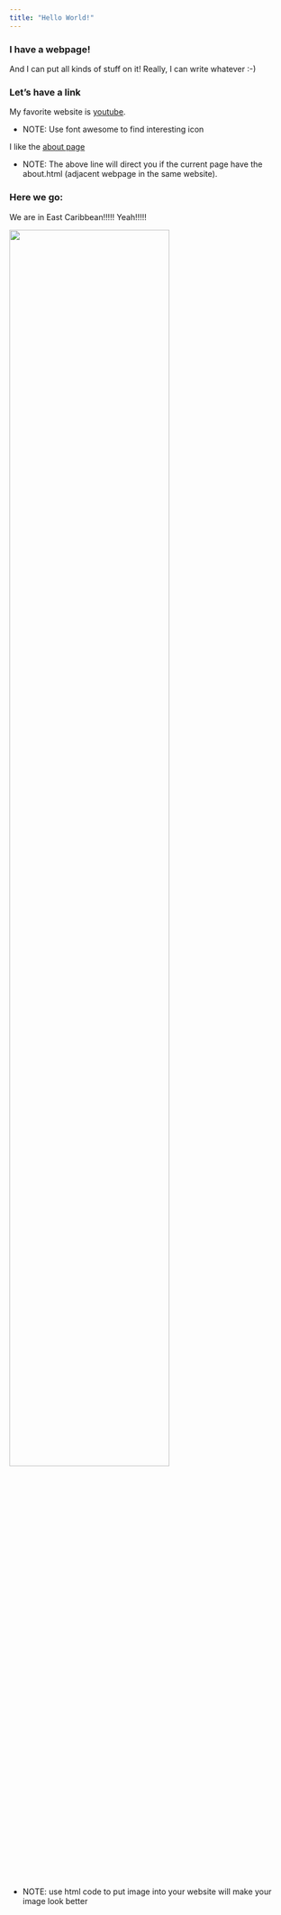 ```yaml
---
title: "Hello World!"
---
```


### I have a webpage!

And I can put all kinds of stuff on it! Really, I can write whatever :-)

### Let's have a link

My favorite website is [youtube](https://www.youtube.com/).

* NOTE: Use font awesome to find interesting icon

I like the [about page](about.html)

* NOTE: The above line will direct you if the current page have the about.html (adjacent webpage in the same website).

### Here we go:

We are in East Caribbean!!!!! Yeah!!!!!

<img src="image/photo.jpg" style="width:75%">

* NOTE: use html code to put image into your website will make your image look better


